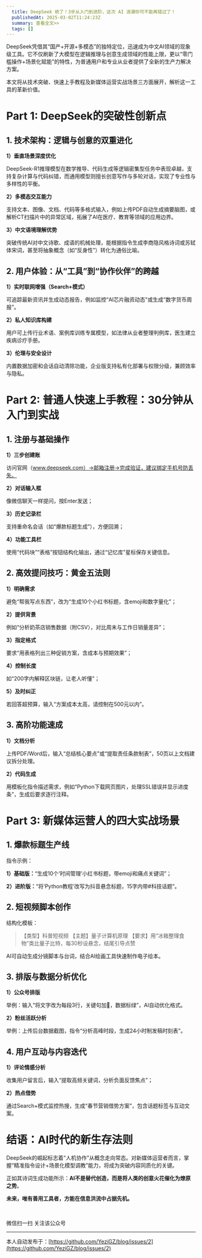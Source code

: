 ```yaml
---
  title: DeepSeek 绝了！3步从入门到进阶，这次 AI 浪潮你可不能再错过了！
  publishedAt: 2025-03-02T11:24:23Z
  summary: 查看全文>>
  tags: []
---
```


DeepSeek凭借其“国产+开源+多模态”的独特定位，迅速成为中文AI领域的现象级工具。它不仅刷新了大模型在逻辑推理与创意生成领域的性能上限，更以“零门槛操作+场景化赋能”的特性，为普通用户和专业从业者提供了全新的生产力解决方案。

本文将从技术突破、快速上手教程及新媒体运营实战场景三方面展开，解析这一工具的革新价值。  

# Part 1: DeepSeek的突破性创新点  

## 1. 技术架构：逻辑与创意的双重进化

**1）垂直场景深度优化**

DeepSeek-R1推理模型在数学推导、代码生成等逻辑密集型任务中表现卓越，支持复杂计算与代码纠错，而通用模型则擅长创意写作与多轮对话，实现了专业性与多样性的平衡。  

**2）多模态交互能力**

支持文本、图像、文档、代码等多格式输入，例如上传PDF自动生成摘要脑图，或解析CT扫描片中的异常区域，拓展了AI在医疗、教育等领域的应用边界。  

**3）中文语境理解优势**

突破传统AI对中文诗歌、成语的机械处理，能根据指令生成李商隐风格诗词或苏轼体宋词，甚至将抽象概念（如“反身性”）转化为通俗比喻。  

## 2. 用户体验：从“工具”到“协作伙伴”的跨越

**1）实时联网增强（Search+模式）**

可追踪最新资讯并生成动态报告，例如监控“AI芯片融资动态”或生成“数字货币周报”。  

**2）私人知识库构建**

用户可上传行业术语、案例库训练专属模型，如法律从业者整理判例库，医生建立疾病诊疗手册。 

**3）伦理与安全设计**

内置数据加密和会话自动清除功能，企业版支持私有化部署与权限分级，兼顾效率与隐私。  

# Part 2: 普通人快速上手教程：30分钟从入门到实战  

## 1. 注册与基础操作 

**1）三步创建账**

访问官网（www.deepseek.com）→邮箱注册→完成验证，建议绑定手机号防丢失。  

**2）对话输入框**

像微信聊天一样提问，按Enter发送；

**3）历史记录栏**

支持重命名会话（如“爆款标题生成”），方便回溯；  
 
**4）功能工具栏**

使用“代码块”“表格”按钮结构化输出，通过“记忆库”星标保存关键信息。  

## 2. 高效提问技巧：黄金五法则  

**1）明确需求**

避免“帮我写点东西”，改为“生成10个小红书标题，含emoji和数字量化”； 
 
**2）提供背景**

例如“分析奶茶店销售数据（附CSV），对比周末与工作日销量差异”；  

**3）指定格式**

要求“用表格列出三种促销方案，含成本与预期效果”；  

 **4）控制长度**

如“200字内解释区块链，让老人听懂”；  

**5）及时纠正**

若回答超预算，输入“方案成本太高，请控制在500元以内”。  

## 3. 高阶功能速成  

**1）文档分析**

上传PDF/Word后，输入“总结核心要点”或“提取责任条款制表”，50页以上文档建议拆分处理。 
 
**2）代码生成**

用模板化指令描述需求，例如“Python下载网页图片，处理SSL错误并显示进度条”，生成后要求逐行注释。  

# Part 3: 新媒体运营人的四大实战场景  

## 1. 爆款标题生产线

指令示例：  

**1）基础版：**“生成10个‘时间管理’小红书标题，带emoji和痛点关键词”；

**2）进阶版：**“将‘Python教程’改写为抖音悬念标题，15字内带#科技话题”。  

## 2. 短视频脚本创作

结构化模板：

> 【类型】科普短视频
> 【主题】量子计算机原理
> 【要求】用“冰箱整理食物”类比量子比特，每30秒设悬念，结尾引导点赞

 AI可自动生成分镜脚本与台词，结合AI绘画工具快速制作电子绘本。  

## 3. 排版与数据分析优化 

**1）公众号排版**

举例：输入“将文字改为每段3行，关键句加🔑，数据标绿”，AI自动优化格式。
  
**2）粉丝活跃分析**

举例：上传后台数据截图，指令“分析高峰时段，生成24小时制发稿时刻表”。  

## 4. 用户互动与内容迭代  

**1）评论情感分析**

收集用户留言后，输入“提取高频关键词，分析负面反馈焦点”；  

**2）热点借势**

通过Search+模式监控热搜，生成“春节营销借势方案”，包含话题标签与互动文案。  

# 结语：AI时代的新生存法则  

DeepSeek的崛起标志着“人机协作”从概念走向常态。对新媒体运营者而言，掌握“精准指令设计+场景化模型调教”能力，将成为突破内容同质化的关键。

正如其诗词生成功能所示：**AI不是替代创造，而是将人类的创意火花催化为燎原之势**。

**未来，唯有善用工具者，方能在信息洪流中占据先机。**  



​

微信扫一扫
关注该公众号

---
本人自动发布于：[https://github.com/YeziGZ/blog/issues/2](https://github.com/YeziGZ/blog/issues/2)
